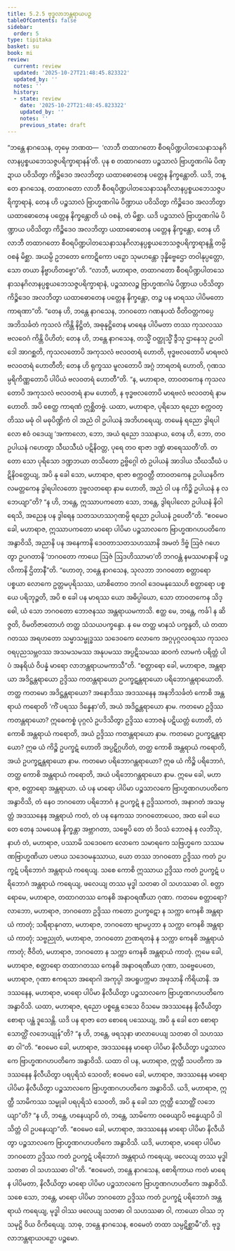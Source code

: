 ```yaml
---
title: 5.2.5 ဗုဒ္ဓလာဘန္တရာယပဉှ
tableOfContents: false
sidebar:
  order: 5
type: tipitaka
basket: su
book: mi
review:
  current: review
  updated: '2025-10-27T21:48:45.823322'
  updated_by: ''
  notes: ''
  history:
  - state: review
    date: '2025-10-27T21:48:45.823322'
    updated_by: ''
    notes: ''
    previous_state: draft
---
```



<ReviewStatus review={frontmatter.review} showDetails={true} />

<HypothesisAnnotation frontmatter={frontmatter} />

<DynamicBreadcrumb />

<Division number="134" book="mi" e="ch" v="28">

<Paragraph number="719" book="mi">
“ဘန္တေ နာဂသေန, တုမှေ ဘဏထ—  ‘လာဘီ တထာဂတော စီဝရပိဏ္ဍပါတသေနာသနဂိလာနပ္ပစ္စယဘေသဇ္ဇပရိက္ခာရာနန်’တိ. ပုန စ တထာဂတော ပဉ္စသာလံ ဗြာဟ္မဏဂါမံ ပိဏ္ဍာယ ပဝိသိတွာ ကိဉ္စိဒေဝ အလဘိတွာ ယထာဓောတေန ပတ္တေန နိက္ခန္တောတိ. ယဒိ, ဘန္တေ နာဂသေန, တထာဂတော လာဘီ စီဝရပိဏ္ဍပါတသေနာသနဂိလာနပ္ပစ္စယဘေသဇ္ဇပရိက္ခာရာနံ, တေန ဟိ ပဉ္စသာလံ ဗြာဟ္မဏဂါမံ ပိဏ္ဍာယ ပဝိသိတွာ ကိဉ္စိဒေဝ အလဘိတွာ ယထာဓောတေန ပတ္တေန နိက္ခန္တောတိ ယံ ဝစနံ, တံ မိစ္ဆာ. ယဒိ ပဉ္စသာလံ ဗြာဟ္မဏဂါမံ ပိဏ္ဍာယ ပဝိသိတွာ ကိဉ္စိဒေဝ အလဘိတွာ ယထာဓောတေန ပတ္တေန နိက္ခန္တော, တေန ဟိ လာဘီ တထာဂတော စီဝရပိဏ္ဍပါတသေနာသနဂိလာနပ္ပစ္စယဘေသဇ္ဇပရိက္ခာရာနန္တိ တမ္ပိ ဝစနံ မိစ္ဆာ. အယမ္ပိ ဥဘတော ကောဋိကော ပဉှော သုမဟန္တော ဒုန္နိဗ္ဗေဌော တဝါနုပ္ပတ္တော, သော တယာ နိဗ္ဗာဟိတဗ္ဗော”တိ.
</Paragraph>

<Paragraph number="720" book="mi">
“လာဘီ, မဟာရာဇ, တထာဂတော စီဝရပိဏ္ဍပါတသေနာသနဂိလာနပ္ပစ္စယဘေသဇ္ဇပရိက္ခာရာနံ, ပဉ္စသာလဉ္စ ဗြာဟ္မဏဂါမံ ပိဏ္ဍာယ ပဝိသိတွာ ကိဉ္စိဒေဝ အလဘိတွာ ယထာဓောတေန ပတ္တေန နိက္ခန္တော, တဉ္စ ပန မာရဿ ပါပိမတော ကာရဏာ”တိ. “တေန ဟိ, ဘန္တေ နာဂသေန, ဘဂဝတော ဂဏနပထံ ဝီတိဝတ္တကပ္ပေ အဘိသင်္ခတံ ကုသလံ ကိန္တိ နိဋ္ဌိတံ, အဓုနုဋ္ဌိတေန မာရေန ပါပိမတာ တဿ ကုသလဿ ဗလဝေဂံ ကိန္တိ ပိဟိတံ; တေန ဟိ, ဘန္တေ နာဂသေန, တသ္မိံ ဝတ္ထုသ္မိံ ဒွီသု ဌာနေသု ဥပဝါဒေါ အာဂစ္ဆတိ, ကုသလတောပိ အကုသလံ ဗလဝတရံ ဟောတိ, ဗုဒ္ဓဗလတောပိ မာရဗလံ ဗလဝတရံ ဟောတီတိ; တေန ဟိ ရုက္ခဿ မူလတောပိ အဂ္ဂံ ဘာရတရံ ဟောတိ, ဂုဏသမ္ပရိကိဏ္ဏတောပိ ပါပိယံ ဗလဝတရံ ဟောတီ”တိ. “န, မဟာရာဇ, တာဝတကေန ကုသလတောပိ အကုသလံ ဗလဝတရံ နာမ ဟောတိ, န ဗုဒ္ဓဗလတောပိ မာရဗလံ ဗလဝတရံ နာမ ဟောတိ. အပိ စေတ္ထ ကာရဏံ ဣစ္ဆိတဗ္ဗံ.
</Paragraph>

<Paragraph number="721" book="mi">
ယထာ, မဟာရာဇ, ပုရိသော ရညော စက္ကဝတ္တိဿ မဓုံ ဝါ မဓုပိဏ္ဍိကံ ဝါ အညံ ဝါ ဥပါယနံ အဘိဟရေယျ, တမေနံ ရညော ဒွါရပါလော ဧဝံ ဝဒေယျ ‘အကာလော, ဘော, အယံ ရညော ဒဿနာယ, တေန ဟိ, ဘော, တဝ ဥပါယနံ ဂဟေတွာ သီဃသီဃံ ပဋိနိဝတ္တ, ပုရေ တဝ ရာဇာ ဒဏ္ဍံ ဓာရေဿတီ’တိ. တတော သော ပုရိသော ဒဏ္ဍဘယာ တသိတော ဥဗ္ဗိဂ္ဂေါ တံ ဥပါယနံ အာဒါယ သီဃသီဃံ ပဋိနိဝတ္တေယျ, အပိ နု ခေါ သော, မဟာရာဇ, ရာဇာ စက္ကဝတ္တီ တာဝတကေန ဥပါယနဝိကလမတ္တကေန ဒွါရပါလတော ဒုဗ္ဗလတရော နာမ ဟောတိ, အညံ ဝါ ပန ကိဉ္စိ ဥပါယနံ န လဘေယျာ”တိ? “န ဟိ, ဘန္တေ, ဣဿာပကတော သော, ဘန္တေ, ဒွါရပါလော ဥပါယနံ နိဝါရေသိ, အညေန ပန ဒွါရေန သတသဟဿဂုဏမ္ပိ ရညော ဥပါယနံ ဥပေတီ”တိ. “ဧဝမေဝ ခေါ, မဟာရာဇ, ဣဿာပကတော မာရော ပါပိမာ ပဉ္စသာလကေ ဗြာဟ္မဏဂဟပတိကေ အနွာဝိသိ, အညာနိ ပန အနေကာနိ ဒေဝတာသတသဟဿာနိ အမတံ ဒိဗ္ဗံ ဩဇံ ဂဟေတွာ ဥပဂတာနိ ‘ဘဂဝတော ကာယေ ဩဇံ ဩဒဟိဿာမာ’တိ ဘဂဝန္တံ နမဿမာနာနိ ပဉ္ဇလိကာနိ ဌိတာနီ”တိ.
</Paragraph>

<Paragraph number="722" book="mi">
“ဟောတု, ဘန္တေ နာဂသေန, သုလဘာ ဘဂဝတော စတ္တာရော ပစ္စယာ လောကေ ဥတ္တမပုရိသဿ, ယာစိတောဝ ဘဂဝါ ဒေဝမနုဿေဟိ စတ္တာရော ပစ္စယေ ပရိဘုဉ္ဇတိ, အပိ စ ခေါ ပန မာရဿ ယော အဓိပ္ပါယော, သော တာဝတကေန သိဒ္ဓေါ, ယံ သော ဘဂဝတော ဘောဇနဿ အန္တရာယမကာသိ. ဧတ္ထ မေ, ဘန္တေ, ကင်္ခါ န ဆိဇ္ဇတိ, ဝိမတိဇာတောဟံ တတ္ထ သံသယပက္ခန္ဒော. န မေ တတ္ထ မာနသံ ပက္ခန္ဒတိ, ယံ တထာဂတဿ အရဟတော သမ္မာသမ္ဗုဒ္ဓဿ သဒေဝကေ လောကေ အဂ္ဂပုဂ္ဂလဝရဿ ကုသလဝရပုညသမ္ဘဝဿ အသမသမဿ အနုပမဿ အပ္ပဋိသမဿ ဆဝကံ လာမကံ ပရိတ္တံ ပါပံ အနရိယံ ဝိပန္နံ မာရော လာဘန္တရာယမကာသီ”တိ.
</Paragraph>

<Paragraph number="723" book="mi">
“စတ္တာရော ခေါ, မဟာရာဇ, အန္တရာယာ အဒိဋ္ဌန္တရာယော ဥဒ္ဒိဿ ကတန္တရာယော ဥပက္ခဋန္တရာယော ပရိဘောဂန္တရာယောတိ. တတ္ထ ကတမော အဒိဋ္ဌန္တရာယော? အနောဒိဿ အဒဿနေန အနဘိသင်္ခတံ ကောစိ အန္တရာယံ ကရောတိ ‘ကိံ ပရဿ ဒိန္နေနာ’တိ, အယံ အဒိဋ္ဌန္တရာယော နာမ.
</Paragraph>

<Paragraph number="724" book="mi">
ကတမော ဥဒ္ဒိဿ ကတန္တရာယော? ဣဓေကစ္စံ ပုဂ္ဂလံ ဥပဒိသိတွာ ဥဒ္ဒိဿ ဘောဇနံ ပဋိယတ္တံ ဟောတိ, တံ ကောစိ အန္တရာယံ ကရောတိ, အယံ ဥဒ္ဒိဿ ကတန္တရာယော နာမ.
</Paragraph>

<Paragraph number="725" book="mi">
ကတမော ဥပက္ခဋန္တရာယော? ဣဓ ယံ ကိဉ္စိ ဥပက္ခဋံ ဟောတိ အပ္ပဋိဂ္ဂဟိတံ, တတ္ထ ကောစိ အန္တရာယံ ကရောတိ, အယံ ဥပက္ခဋန္တရာယော နာမ.
</Paragraph>

<Paragraph number="726" book="mi">
ကတမော ပရိဘောဂန္တရာယော? ဣဓ ယံ ကိဉ္စိ ပရိဘောဂံ, တတ္ထ ကောစိ အန္တရာယံ ကရောတိ, အယံ ပရိဘောဂန္တရာယော နာမ. ဣမေ ခေါ, မဟာရာဇ, စတ္တာရော အန္တရာယာ.
</Paragraph>

<Paragraph number="727" book="mi">
ယံ ပန မာရော ပါပိမာ ပဉ္စသာလကေ ဗြာဟ္မဏဂဟပတိကေ အနွာဝိသိ, တံ နေဝ ဘဂဝတော ပရိဘောဂံ န ဥပက္ခဋံ န ဥဒ္ဒိဿကတံ, အနာဂတံ အသမ္ပတ္တံ အဒဿနေန အန္တရာယံ ကတံ, တံ ပန နေကဿ ဘဂဝတောယေဝ, အထ ခေါ ယေ တေ တေန သမယေန နိက္ခန္တာ အဗ္ဘာဂတာ, သဗ္ဗေပိ တေ တံ ဒိဝသံ ဘောဇနံ န လဘိံသု, နာဟံ တံ, မဟာရာဇ, ပဿာမိ သဒေဝကေ လောကေ သမာရကေ သဗြဟ္မကေ သဿမဏဗြာဟ္မဏိယာ ပဇာယ သဒေဝမနုဿာယ, ယော တဿ ဘဂဝတော ဥဒ္ဒိဿ ကတံ ဥပက္ခဋံ ပရိဘောဂံ အန္တရာယံ ကရေယျ. သစေ ကောစိ ဣဿာယ ဥဒ္ဒိဿ ကတံ ဥပက္ခဋံ ပရိဘောဂံ အန္တရာယံ ကရေယျ, ဖလေယျ တဿ မုဒ္ဓါ သတဓာ ဝါ သဟဿဓာ ဝါ.
</Paragraph>

<Paragraph number="728" book="mi">
စတ္တာရောမေ, မဟာရာဇ, တထာဂတဿ ကေနစိ အနာဝရဏီယာ ဂုဏာ. ကတမေ စတ္တာရော? လာဘော, မဟာရာဇ, ဘဂဝတော ဥဒ္ဒိဿ ကတော ဥပက္ခဋော န သက္ကာ ကေနစိ အန္တရာယံ ကာတုံ; သရီရာနုဂတာ, မဟာရာဇ, ဘဂဝတော ဗျာမပ္ပဘာ န သက္ကာ ကေနစိ အန္တရာယံ ကာတုံ; သဗ္ဗညုတံ, မဟာရာဇ, ဘဂဝတော ဉာဏရတနံ န သက္ကာ ကေနစိ အန္တရာယံ ကာတုံ; ဇီဝိတံ, မဟာရာဇ, ဘဂဝတော န သက္ကာ ကေနစိ အန္တရာယံ ကာတုံ. ဣမေ ခေါ, မဟာရာဇ, စတ္တာရော တထာဂတဿ ကေနစိ အနာဝရဏီယာ ဂုဏာ, သဗ္ဗေပေတေ, မဟာရာဇ, ဂုဏာ ဧကရသာ အရောဂါ အကုပ္ပါ အပရူပက္ကမာ အဖုသာနိ ကိရိယာနိ. အဒဿနေန, မဟာရာဇ, မာရော ပါပိမာ နိလီယိတွာ ပဉ္စသာလကေ ဗြာဟ္မဏဂဟပတိကေ အနွာဝိသိ.
</Paragraph>

<Paragraph number="729" book="mi">
ယထာ, မဟာရာဇ, ရညော ပစ္စန္တေ ဒေသေ ဝိသမေ အဒဿနေန နိလီယိတွာ စောရာ ပန္ထံ ဒူသေန္တိ. ယဒိ ပန ရာဇာ တေ စောရေ ပဿေယျ, အပိ နု ခေါ တေ စောရာ သောတ္ထိံ လဘေယျုန်”တိ? “န ဟိ, ဘန္တေ, ဖရသုနာ ဖာလာပေယျ သတဓာ ဝါ သဟဿဓာ ဝါ”တိ. “ဧဝမေဝ ခေါ, မဟာရာဇ, အဒဿနေန မာရော ပါပိမာ နိလီယိတွာ ပဉ္စသာလကေ ဗြာဟ္မဏဂဟပတိကေ အနွာဝိသိ.
</Paragraph>

<Paragraph number="730" book="mi">
ယထာ ဝါ ပန, မဟာရာဇ, ဣတ္ထီ သပတိကာ အဒဿနေန နိလီယိတွာ ပရပုရိသံ သေဝတိ; ဧဝမေဝ ခေါ, မဟာရာဇ, အဒဿနေန မာရော ပါပိမာ နိလီယိတွာ ပဉ္စသာလကေ ဗြာဟ္မဏဂဟပတိကေ အနွာဝိသိ. ယဒိ, မဟာရာဇ, ဣတ္ထီ သာမိကဿ သမ္မုခါ ပရပုရိသံ သေဝတိ, အပိ နု ခေါ သာ ဣတ္ထီ သောတ္ထိံ လဘေယျာ”တိ? “န ဟိ, ဘန္တေ, ဟနေယျာပိ တံ, ဘန္တေ, သာမိကော ဝဓေယျာပိ ဗန္ဓေယျာပိ ဒါသိတ္တံ ဝါ ဥပနေယျာ”တိ. “ဧဝမေဝ ခေါ, မဟာရာဇ, အဒဿနေန မာရော ပါပိမာ နိလီယိတွာ ပဉ္စသာလကေ ဗြာဟ္မဏဂဟပတိကေ အနွာဝိသိ. ယဒိ, မဟာရာဇ, မာရော ပါပိမာ ဘဂဝတော ဥဒ္ဒိဿ ကတံ ဥပက္ခဋံ ပရိဘောဂံ အန္တရာယံ ကရေယျ, ဖလေယျ တဿ မုဒ္ဓါ သတဓာ ဝါ သဟဿဓာ ဝါ”တိ. “ဧဝမေတံ, ဘန္တေ နာဂသေန, စောရိကာယ ကတံ မာရေန ပါပိမတာ, နိလီယိတွာ မာရော ပါပိမာ ပဉ္စသာလကေ ဗြာဟ္မဏဂဟပတိကေ အနွာဝိသိ. သစေ သော, ဘန္တေ, မာရော ပါပိမာ ဘဂဝတော ဥဒ္ဒိဿ ကတံ ဥပက္ခဋံ ပရိဘောဂံ အန္တရာယံ ကရေယျ, မုဒ္ဓါ ဝါဿ ဖလေယျ သတဓာ ဝါ သဟဿဓာ ဝါ, ကာယော ဝါဿ ဘုသမုဋ္ဌိ ဝိယ ဝိကိရေယျ. သာဓု, ဘန္တေ နာဂသေန, ဧဝမေတံ တထာ သမ္ပဋိစ္ဆာမီ”တိ.

</Paragraph>
</Division>

<Paragraph number="731" type="center" book="mi">
ဗုဒ္ဓလာဘန္တရာယပဉှော ပဉ္စမော.
</Paragraph>
